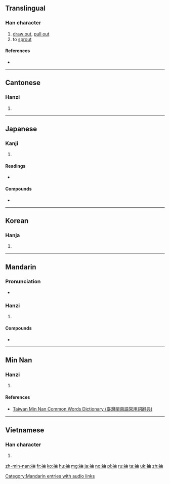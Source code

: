 ==Translingual==

===Han character===
{{Han char|rn=64|rad=手|as=05|sn=8|four=5506<sub>0</sub>|canj=手中田 (QLW)|ids=⿰[[扌]][[由]]}}

# [[draw out]], [[pull out]]
# to [[sprout]]

====References====
* {{Han ref|kx=0424.080|dkj=11930|dj=0772.040|hdz=31852.020|uh=62BD|ud=25277|bh=A9E2|bd=43490}}

----

==Cantonese==

===Hanzi===
{{yue-hanzi|jyut=cau1|y=chau1}}

# {{defn|lang=yue|sort=手05}}

----

==Japanese==

===Kanji===
{{ja-kanji|grade=c|rs=手05}}

# {{defn|lang=ja|sort=手05}}

====Readings====
* {{ja-readings|goon=[[ちゅう]] (chū)|kanon=[[ちゅう]] (chū)|kun=[[ぬく]] (nuku), [[ひく]] (hiku)}}

====Compounds====
* {{l|ja|抽象|tr=[[ちゅうしょう]], chūshō}}

----

==Korean==

===Hanja===
{{ko-hanja|hangeul=추|eumhun=|rv=chu|mr=ch'u|y=chwu}}

# {{defn|lang=ko|sort=手05}}

----

==Mandarin==

===Pronunciation===
* {{audio|zh-chōu.ogg|audio|lang=cmn}}

===Hanzi===
{{cmn-hanzi|pin=[[chōu]] ([[chou1]]), [[jié]] ([[jie2]])|wg=ch'ou<sup>1</sup>, chieh<sup>2</sup>}}

# {{defn|lang=cmn|sort=手05}}

====Compounds====
* {{l|cmn|抽象|tr=chōuxiàng}}

[[Category:Mandarin entries with audio links]]

----

==Min Nan==

===Hanzi===
{{nan-hanzi|tlpa=thiu}}

# {{defn|lang=nan|sort=手05}}

====References====
*[http://twblg.dict.edu.tw/holodict_new/result_detail.jsp?n_no=3959&curpage=1&sample=%E6%8A%BD&radiobutton=1&querytarget=1&limit=20&pagenum=1&rowcount=19 Taiwan Min Nan Common Words Dictionary (臺灣閩南語常用詞辭典)]

----

==Vietnamese==

===Han character===
{{vi-hantu|[[trừu]], [[ắp]], [[ép]], [[ẹp]], [[trìu]]|rs=手05}}

# {{defn|lang=vi}}

[[zh-min-nan:抽]]
[[fr:抽]]
[[ko:抽]]
[[hu:抽]]
[[mg:抽]]
[[ja:抽]]
[[no:抽]]
[[pl:抽]]
[[ru:抽]]
[[ta:抽]]
[[uk:抽]]
[[zh:抽]]